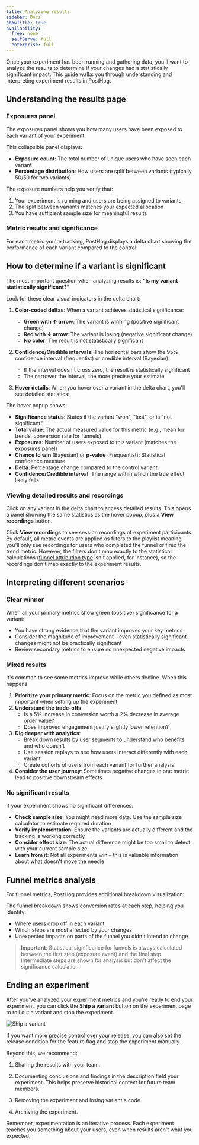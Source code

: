 ```yaml
---
title: Analyzing results
sidebar: Docs
showTitle: true
availability:
  free: none
  selfServe: full
  enterprise: full
---
```




Once your experiment has been running and gathering data, you'll want to analyze the results to determine if your changes had a statistically significant impact. This guide walks you through understanding and interpreting experiment results in PostHog.

## Understanding the results page

### Exposures panel

The exposures panel shows you how many users have been exposed to each variant of your experiment:

<ProductScreenshot
    imageLight={ExposuresPanelLight} 
    imageDark={ExposuresPanelDark}
    alt="Experiment exposures panel showing user distribution across variants" 
    classes="rounded"
/>

This collapsible panel displays:
- **Exposure count**: The total number of unique users who have seen each variant
- **Percentage distribution**: How users are split between variants (typically 50/50 for two variants)

The exposure numbers help you verify that:
1. Your experiment is running and users are being assigned to variants
2. The split between variants matches your expected allocation
3. You have sufficient sample size for meaningful results

### Metric results and significance

For each metric you're tracking, PostHog displays a delta chart showing the performance of each variant compared to the control:

<ProductScreenshot
    imageLight={DeltaChartLight} 
    imageDark={DeltaChartDark}
    alt="Delta chart showing experiment results with confidence intervals" 
    classes="rounded"
/>

## How to determine if a variant is significant

The most important question when analyzing results is: **"Is my variant statistically significant?"**

Look for these clear visual indicators in the delta chart:

1. **Color-coded deltas**: When a variant achieves statistical significance:
   - **Green with ↑ arrow**: The variant is winning (positive significant change)
   - **Red with ↓ arrow**: The variant is losing (negative significant change)
   - **No color**: The result is not statistically significant

2. **Confidence/Credible intervals**: The horizontal bars show the 95% confidence interval (frequentist) or credible interval (Bayesian):
   - If the interval doesn't cross zero, the result is statistically significant
   - The narrower the interval, the more precise your estimate

3. **Hover details**: When you hover over a variant in the delta chart, you'll see detailed statistics:

<ProductScreenshot
    imageLight={DeltaChartHoverLight} 
    imageDark={DeltaChartHoverDark}
    classes="max-w-40"
    alt="Detailed statistics shown when hovering over a variant" 
    classes="rounded"
/>

The hover popup shows:
- **Significance status**: States if the variant "won", "lost", or is "not significant"
- **Total value**: The actual measured value for this metric (e.g., mean for trends, conversion rate for funnels)
- **Exposures**: Number of users exposed to this variant (matches the exposures panel)
- **Chance to win** (Bayesian) or **p-value** (Frequentist): Statistical confidence measure
- **Delta**: Percentage change compared to the control variant
- **Confidence/Credible interval**: The range within which the true effect likely falls

### Viewing detailed results and recordings

Click on any variant in the delta chart to access detailed results. This opens a panel showing the same statistics as the hover popup, plus a **View recordings** button.

Click **View recordings** to see session recordings of experiment participants. By default, all metric events are applied as filters to the playlist meaning you'll only see recordings for users who completed the funnel or fired the trend metric. However, the filters don't map exactly to the statistical calculations ([funnel attribution type](/docs/product-analytics/funnels#attribution-types) isn't applied, for instance), so the recordings don't map exactly to the experiment results.

## Interpreting different scenarios

### Clear winner

When all your primary metrics show green (positive) significance for a variant:
- You have strong evidence that the variant improves your key metrics
- Consider the magnitude of improvement – even statistically significant changes might not be practically significant
- Review secondary metrics to ensure no unexpected negative impacts

### Mixed results

It's common to see some metrics improve while others decline. When this happens:

1. **Prioritize your primary metric**: Focus on the metric you defined as most important when setting up the experiment
2. **Understand the trade-offs**: 
   - Is a 5% increase in conversion worth a 2% decrease in average order value?
   - Does improved engagement justify slightly lower retention?
3. **Dig deeper with analytics**:
   - Break down results by user segments to understand who benefits and who doesn't
   - Use session replays to see how users interact differently with each variant
   - Create cohorts of users from each variant for further analysis
4. **Consider the user journey**: Sometimes negative changes in one metric lead to positive downstream effects

### No significant results

If your experiment shows no significant differences:
- **Check sample size**: You might need more data. Use the sample size calculator to estimate required duration
- **Verify implementation**: Ensure the variants are actually different and the tracking is working correctly
- **Consider effect size**: The actual difference might be too small to detect with your current sample size
- **Learn from it**: Not all experiments win – this is valuable information about what doesn't move the needle

## Funnel metrics analysis

For funnel metrics, PostHog provides additional breakdown visualization:

<ProductScreenshot
    imageLight={FunnelBreakdownLight} 
    imageDark={FunnelBreakdownDark}
    alt="Funnel breakdown showing conversion at each step" 
    classes="rounded"
/>

The funnel breakdown shows conversion rates at each step, helping you identify:
- Where users drop off in each variant
- Which steps are most affected by your changes
- Unexpected impacts on parts of the funnel you didn't intend to change

> **Important**: Statistical significance for funnels is always calculated between the first step (exposure event) and the final step. Intermediate steps are shown for analysis but don't affect the significance calculation.

## Ending an experiment

After you've analyzed your experiment metrics and you're ready to end your experiment, you can click the **Ship a variant** button on the experiment page to roll out a variant and stop the experiment.

![Ship a variant](https://res.cloudinary.com/dmukukwp6/image/upload/Screenshot_2024_08_23_at_13_52_25_6c1cf85153.png)

If you want more precise control over your release, you can also set the release condition for the feature flag and stop the experiment manually.

Beyond this, we recommend:

1. Sharing the results with your team.

2. Documenting conclusions and findings in the description field your experiment. This helps preserve historical context for future team members.

3. Removing the experiment and losing variant's code.

4. Archiving the experiment.

Remember, experimentation is an iterative process. Each experiment teaches you something about your users, even when results aren't what you expected.